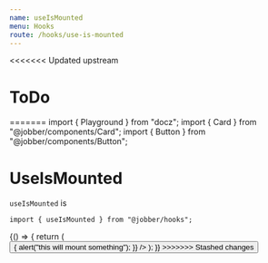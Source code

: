 ```yaml
---
name: useIsMounted
menu: Hooks
route: /hooks/use-is-mounted
---
```


<<<<<<< Updated upstream

# ToDo

======= import { Playground } from "docz"; import { Card } from
"@jobber/components/Card"; import { Button } from "@jobber/components/Button";

# UseIsMounted

`useIsMounted` is

```tsx
import { useIsMounted } from "@jobber/hooks";
```

<Playground>
  {() => {
    return (
      <Button
        label={"Mount Component"}
        onClick={() => {
          alert("this will mount something");
        }}
      />
    );
  }}
</Playground>
>>>>>>> Stashed changes
